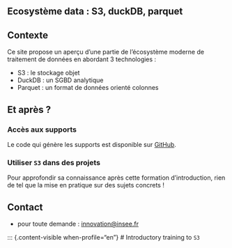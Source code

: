 ::: {.content-visible when-profile="fr"}
# Ecosystème data : S3, duckDB, parquet

## Contexte

Ce site propose un aperçu d'une partie de l'écosystème moderne de traitement de données en abordant 3 technologies :  

* S3 : le stockage objet
* DuckDB : un SGBD analytique
* Parquet : un format de données orienté colonnes

## Et après ?

### Accès aux supports

Le code qui génère les supports est disponible sur [GitHub](https://github.com/InseeFrLab/formation-s3-initiation.git).

### Utiliser `S3` dans des projets

Pour approfondir sa connaissance après cette formation d'introduction, rien de tel que la mise en pratique sur des sujets concrets ! 

## Contact

- pour toute demande : [innovation@insee.fr]([innovation@insee.fr])
:::





::: {.content-visible when-profile="en"}
# Introductory training to `S3`

